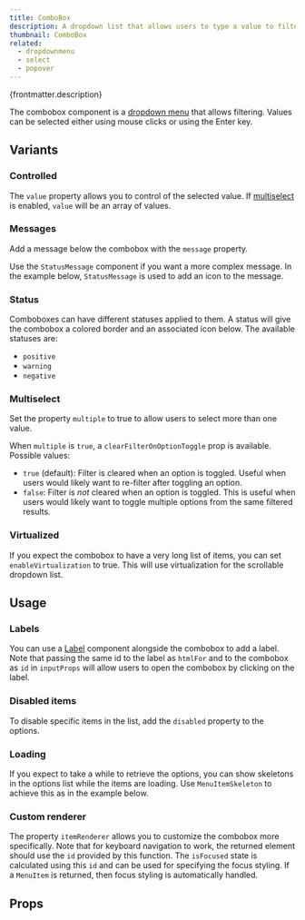 ```yaml
---
title: ComboBox
description: A dropdown list that allows users to type a value to filter the options.
thumbnail: ComboBox
related:
  - dropdownmenu
  - select
  - popover
---
```


<p>{frontmatter.description}</p>

<LiveExample src='ComboBox.main.jsx'>
  <AllExamples.ComboBoxMainExample client:load />
</LiveExample>

The combobox component is a [dropdown menu](dropdownmenu) that allows filtering. Values can be selected either using mouse clicks or using the Enter key.

## Variants

### Controlled

The `value` property allows you to control of the selected value. If [multiselect](combobox#multiselect) is enabled, `value` will be an array of values.

<LiveExample src='ComboBox.controlled.jsx'>
  <AllExamples.ComboBoxControlledExample client:load />
</LiveExample>

### Messages

Add a message below the combobox with the `message` property.

<LiveExample src='ComboBox.message.jsx'>
  <AllExamples.ComboBoxMessageExample client:load />
</LiveExample>

Use the `StatusMessage` component if you want a more complex message. In the example below, `StatusMessage` is used to add an icon to the message.

<LiveExample src='ComboBox.messageIcon.jsx'>
  <AllExamples.ComboBoxMessageIconExample client:load />
</LiveExample>

### Status

Comboboxes can have different statuses applied to them. A status will give the combobox a colored border and an associated icon below. The available statuses are:

- `positive`
- `warning`
- `negative`

<LiveExample src='ComboBox.status.jsx'>
  <AllExamples.ComboBoxStatusExample client:load />
</LiveExample>

### Multiselect

Set the property `multiple` to true to allow users to select more than one value.

<LiveExample src='ComboBox.multipleSelect.jsx'>
  <AllExamples.ComboBoxMultipleSelectExample client:load />
</LiveExample>

When `multiple` is `true`, a `clearFilterOnOptionToggle` prop is available. Possible values:

- `true` (default): Filter is cleared when an option is toggled. Useful when users would likely want to re-filter after toggling an option.
- `false`: Filter is _not_ cleared when an option is toggled. This is useful when users would likely want to toggle multiple options from the same filtered results.

<LiveExample src='ComboBox.multipleSelectFilterBehavior.jsx'>
  <AllExamples.ComboBoxMultipleSelectFilterBehaviorExample client:load />
</LiveExample>

### Virtualized

If you expect the combobox to have a very long list of items, you can set `enableVirtualization` to true. This will use virtualization for the scrollable dropdown list.

<LiveExample src='ComboBox.virtualized.jsx'>
  <AllExamples.ComboBoxVirtualizedExample client:load />
</LiveExample>

## Usage

### Labels

You can use a [Label](/docs/label) component alongside the combobox to add a label. Note that passing the same id to the label as `htmlFor` and to the combobox as `id` in `inputProps` will allow users to open the combobox by clicking on the label.

<LiveExample src='ComboBox.label.jsx'>
  <AllExamples.ComboBoxLabelExample client:load />
</LiveExample>

### Disabled items

To disable specific items in the list, add the `disabled` property to the options.

<LiveExample src='ComboBox.disabled.jsx'>
  <AllExamples.ComboBoxDisabledExample client:load />
</LiveExample>

### Loading

If you expect to take a while to retrieve the options, you can show skeletons in the options list while the items are loading. Use `MenuItemSkeleton` to achieve this as in the example below.

<LiveExample src='ComboBox.loading.jsx'>
  <AllExamples.ComboBoxLoadingExample client:load />
</LiveExample>

### Custom renderer

The property `itemRenderer` allows you to customize the combobox more specifically. Note that for keyboard navigation to work, the returned element should use the `id` provided by this function. The `isFocused` state is calculated using this `id` and can be used for specifying the focus styling. If a `MenuItem` is returned, then focus styling is automatically handled.

<LiveExample src='ComboBox.custom.jsx'>
  <AllExamples.ComboBoxCustomExample client:load />
</LiveExample>

## Props

<PropsTable path='@itwin/itwinui-react/esm/core/ComboBox/ComboBox.d.ts' />
